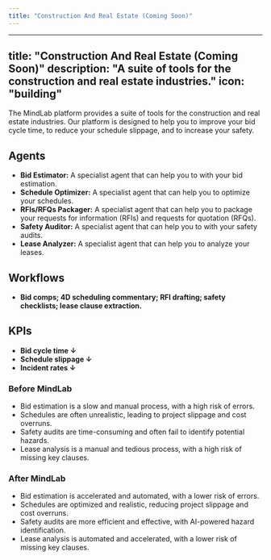 ```yaml
---
title: "Construction And Real Estate (Coming Soon)"
---
```

---
title: "Construction And Real Estate (Coming Soon)"
description: "A suite of tools for the construction and real estate industries."
icon: "building"
---

The MindLab platform provides a suite of tools for the construction and real estate industries. Our platform is designed to help you to improve your bid cycle time, to reduce your schedule slippage, and to increase your safety.

## Agents

-   **Bid Estimator:** A specialist agent that can help you to with your bid estimation.
-   **Schedule Optimizer:** A specialist agent that can help you to optimize your schedules.
-   **RFIs/RFQs Packager:** A specialist agent that can help you to package your requests for information (RFIs) and requests for quotation (RFQs).
-   **Safety Auditor:** A specialist agent that can help you to with your safety audits.
-   **Lease Analyzer:** A specialist agent that can help you to analyze your leases.

## Workflows

-   **Bid comps; 4D scheduling commentary; RFI drafting; safety checklists; lease clause extraction.**

## KPIs

-   **Bid cycle time ↓**
-   **Schedule slippage ↓**
-   **Incident rates ↓**
### Before MindLab

-   Bid estimation is a slow and manual process, with a high risk of errors.
-   Schedules are often unrealistic, leading to project slippage and cost overruns.
-   Safety audits are time-consuming and often fail to identify potential hazards.
-   Lease analysis is a manual and tedious process, with a high risk of missing key clauses.

### After MindLab

-   Bid estimation is accelerated and automated, with a lower risk of errors.
-   Schedules are optimized and realistic, reducing project slippage and cost overruns.
-   Safety audits are more efficient and effective, with AI-powered hazard identification.
-   Lease analysis is automated and accelerated, with a lower risk of missing key clauses.